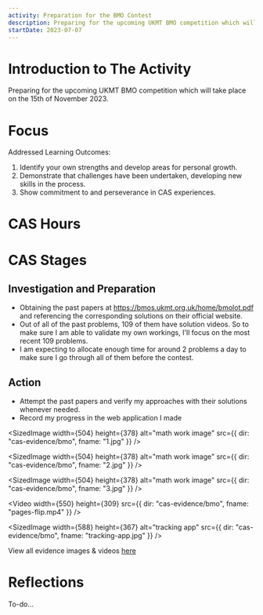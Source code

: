 ```yaml
---
activity: Preparation for the BMO Contest
description: Preparing for the upcoming UKMT BMO competition which will take place on the 15th of November 2023.
startDate: 2023-07-07
---
```


# Introduction to The Activity

Preparing for the upcoming UKMT BMO competition which will take place on the 15th of November 2023.

# Focus

Addressed Learning Outcomes:

1. Identify your own strengths and develop areas for personal growth.
2. Demonstrate that challenges have been undertaken, developing new skills in the process.
3. Show commitment to and perseverance in CAS experiences.

# CAS Hours

<CASStrandsHours creativityHours={220} activityHours={0} serviceHours={0} />

# CAS Stages

## Investigation and Preparation

- Obtaining the past papers at https://bmos.ukmt.org.uk/home/bmolot.pdf and referencing the corresponding solutions on their official website.
- Out of all of the past problems, 109 of them have solution videos. So to make sure I am able to validate my own workings, I'll focus on the most recent 109 problems.
- I am expecting to allocate enough time for around 2 problems a day to make sure I go through all of them before the contest.

## Action

- Attempt the past papers and verify my approaches with their solutions whenever needed.
- Record my progress in the web application I made

<SizedImage
  width={504}
  height={378}
  alt="math work image"
  src={{ dir: "cas-evidence/bmo", fname: "1.jpg" }}
/>

<SizedImage
  width={504}
  height={378}
  alt="math work image"
  src={{ dir: "cas-evidence/bmo", fname: "2.jpg" }}
/>

<SizedImage
  width={504}
  height={378}
  alt="math work image"
  src={{ dir: "cas-evidence/bmo", fname: "3.jpg" }}
/>

<Video
  width={550}
  height={309}
  src={{ dir: "cas-evidence/bmo", fname: "pages-flip.mp4" }}
/>

<SizedImage
  width={588}
  height={367}
  alt="tracking app"
  src={{ dir: "cas-evidence/bmo", fname: "tracking-app.jpg" }}
/>

View all evidence images & videos [here](https://drive.google.com/drive/folders/1w1EcL8Gi_ttD1uA5PK2u0oTHMPaLxtmm?usp=sharing)

# Reflections

To-do...
